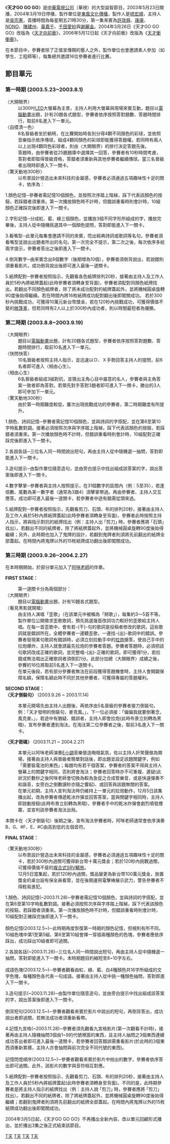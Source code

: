 {{otheruses|other=後續節目|天才向前衝}}
{{影集資訊
| 名稱 = 天才GO GO GO
| 分類 = 益智節目
| 圖片 = 
| 圖說 = 
| 主持 = [[吳宗憲|吳宗憲]]
| 國家=  {{ROC-TW}}
| 語言 = 
| 集數 = 44集
| 製作人 = [[禚宏順|禚宏順]]
| 製作公司 = 東風文化傳播事業股份有限公司
| 每集長 = 90分鐘（含廣告）
| 頻道 = [[華視主頻|華視]]
| 視訊制式 = [[標準畫質電視|標準畫質電視]]
| 播出國家   = {{TWN}}
| 開始 = {{start date|2003|5|23}}
| 結束 = {{end date|2004|3|19}}
| 早於 = [[天才向前衝|天才向前衝]]
| 晚於 = 
}}
{{Note24hUTC+8}}
《'''天才GO GO GO'''》是[[中華電視公司|中華電視公司]]（華視）的大型益智節目，2003年5月23日開播，2004年3月19日停播，製作單位是[[東風文化傳播|東風文化傳播]]，製作人是[[禚宏順|禚宏順]]，主持人是[[吳宗憲|吳宗憲]]，首播時間為每星期五21時30分，第一集來賓為[[許效舜|許效舜]]、[[康康|康康]]、[[NONO|NONO]]、[[陳建州|陳建州]]、[[黃嘉千|黃嘉千]]、[[千田愛紗|千田愛紗]]與[[謝麗金|謝麗金]]。2004年3月26日《天才GO GO GO》改版為《[[天才向前衝|天才向前衝]]》，2006年5月12日起《天才向前衝》改版為《[[天才衝衝衝|天才衝衝衝]]》。

在本節目中，參賽者除了正值宣傳期的藝人之外，製作單位也會邀請素人參加（如學生、工程師等），每集總共邀請16位參賽者進行比賽。

==節目單元==

===第一時期 (2003.5.23~2003.8.1)===
;〈大開眼界〉
:以300吋[[LED|LED]]大螢幕為主景，主持人利用大螢幕與現場來賓互動，題目以[[電腦動畫|電腦動畫]]出題，計有20題各式題型，參賽者依序按照答對題數、答題時間排行，取前8名進入下一單元。
;〈自摸清一色〉
:8名晉級者坐於躺椅，在比賽開始時各別分得4顆不同顏色的彩球，並依照音樂指示依序傳球，組成4顆同顏色的彩球即能獲得答題權。若同時有兩人以上出現4顆同色彩球者，則由〈大開眼界〉的排行決定答題先後。
:答題時，由參賽者從25題題庫中選擇其一回答，參賽者有10秒時間考慮，答對者即取得晉級資格，答錯者須重新與其他參賽者繼續傳球。當三名晉級者出現時即進入下一關卡。
;〈驚天動地300秒〉
:以布景設計營造出未來科技的金屬感，參賽者必須通過五項趣味性十足的關卡，依序為：
1.顏色記憶─參賽者需記憶10個顏色，並按照次序踏上階梯，踩下代表該顏色的按鈕，若踩錯者須重來。第一次播放顏色時不計時，但錯誤重看時則會計時，10組顏色正確踩完後即進入下一關卡。

2.字形記憶─分成紅、藍、綠三個顏色，並播放3個不同字形所組成的字，播放完畢後，主持人從中隨機挑選其中一個顏色提問，答對即能進入下一關卡。

3.看嘴型─此單元每集會邀請不同的來賓，唸出經典詩詞或歌詞等名句，參賽者須看嘴型並說出出題者所出的名句。第一次完全不提示，第二次之後，每次依序多給兩字提示，參賽者答出之後即進入下一關卡。

4.倒背數字─由來賓念出8個數字（後期增為10個），參賽者須倒背說出，若說錯則須重看影片。成功倒背說出後即可進入最後一道關卡。

5.紙牌配對─參賽者按照指示，先觀看各色紙牌排列20秒，接著由主持人及工作人員於5秒內將紙牌蓋起(此時參賽者須轉身至背面)，參賽者須配對同顏色紙牌找出。若翻出不同顏色紙牌者，除了將未成功配對的紙牌蓋起外，並將機械圓桌旋轉90度後始得繼續。若在時間內將16枚紙牌成功配對翻出後即闖關成功。
若於300秒內挑戰成功，可獲得10萬元新台幣獎金，若在120秒內挑戰成功，可獲得價值不斐的[[敞篷車|敞篷車]]，但若同時有2人以上於300秒內成功者，則以時間最短者為優勝。

===第二時期 (2003.8.8~2003.9.19)===
;〈大開眼界〉
:題目以[[電腦動畫|電腦動畫]]出題，計有20題各式題型，參賽者依序按照答對題數、答題時間排行，取前10名進入下一單元。
;〈快問快答〉
:10名晉級者按照主持人指示，並迅速以Ｏ、Ｘ手勢回答主持人的提問，前6名者即可進入〈相由心生〉。
;〈相由心生〉
:6名晉級者組成3組對抗，並猜出主角心目中屬意的名人，參賽者與主角答案一致者即為答對。若領先對手答對3題者即可進入下一關卡，勝出的3人即可參加下一單元。
;〈驚天動地300秒〉
:由於第一時期難度較低，屢次出現挑戰成功的參賽者，第二時期難度有所提升。
1.顏色、詩詞記憶─參賽者需記憶10個顏色，並與詩詞的字搭配，並在第6至第10字時亂數對調。接著必須按照次序與字序踏上階梯，踩下代表該顏色的按鈕，若踩錯者須重來。第一次播放顏色時不計時，但錯誤重看時則會計時，10組配對正確踩完後即進入下一關卡。

2.各說各話─三位名人同一時間說出短句，再由主持人從中隨機選一抽問，答對即能進入下一關卡。

3.造句提示─由製作單位隨意造句，並由旁白提示中找出組成該答案的字，說出答案後即進入下一關卡。

4.數字擊掌─參賽者與主持人按照提示，在31個數字的區間內（例：5至35），若逢倍數、尾數為某一數字者（通常為3跟4）須擊掌帶過。再由參賽者、主持人交互應答。成功即可進入最後一道關卡，若參賽者中途有錯需從頭來過。

5.紙牌配對─參賽者按照指示，先觀看剪刀、石頭、布的排列20秒，接著由主持人及工作人員於5秒內將紙牌蓋起(此時參賽者須轉身至背面)，參賽者此時按照主持人指示，將與指示對抗的紙牌找出（例：主持人出 ｢剪刀｣ 時，參賽者應將 ｢石頭｣ 找出）。若翻出不同的紙牌者，除了將紙牌蓋起外，並將機械圓桌旋轉90度後始得繼續；另外，此時期也加入了鬼牌的設計，若翻到鬼牌者則須將先前翻出的紙牌全部蓋起。在時間內將鬼牌以外的15枚紙牌成功翻出後即闖關成功。

===第三時期 (2003.9.26~2004.2.27)===
在本時期開始，於部分單元加入了[[阿咪老師|阿咪老師]]的伴奏。

'''FIRST STAGE：'''
:第一道關卡分為兩個部分：
;〈大開眼界〉
:題目以[[電腦動畫|電腦動畫]]出題，計有10題各式題型。
;〈看見黑影就開槍〉
: 由主持人演唱「歪歌」（在該單元中被稱為「掰歌」），每集約3～5首不等。製作單位公開徵求歪歌歌詞，預先挑選幾首改詞功力較好的歪歌給主持人唱。在每一首歪歌中，會有若-{干}-句的歌詞是投稿者修改的歌詞，這些歌詞就是錯誤所在。全體參賽者一邊聽歪歌，一邊找-{出}-歌詞中的錯誤。參賽者發現某句歌詞有錯誤時，必須立刻拉動手中的[[拉炮|拉炮]]搶答，使自己手中的拉炮爆炸，主持人就會請最先拉炮的參賽者答題。參賽者答題時，必須把該句歌詞改成正確的歌詞，並完整唱-{出}-正確的歌詞，即可獲得1分，若拉錯或無法唱出正確歌詞者須倒扣1分。此部分加總〈大開眼界〉成績之後，參賽的16位將取前5名進入下一道關卡。
: 在單元後段，若有部分參賽者無法在前段獲得答題機會時，主持人會開闢保障名額，保障名額此時不同於其他參賽者，可獲得專屬的答題權利。
'''SECOND STAGE：'''<br/>'''〈天才倒裝句〉''' (2003.9.26 ~ 2003.11.14)
:本單元開場先由主持人出題後，再依序由5名晉級的參賽者接力倒裝句，例：「天才發明的倒裝句，麥克風。」，下一位必須接：「偏偏我就要倒著念，風克麥。」，若途中有猶疑、錯誤者，主持人即會拉炮(此時布景立刻轉為黑暗)，宣布參賽者遭到淘汰。在淘汰第二位參賽者之後，取前3名進入下一關卡。
'''〈天才密碼〉''' (2003.11.21 ~ 2004.2.27)
:本單元以阿咪老師演奏[[E小調|E小調]]音樂營造晦暗氣氛，佐以主持人奸笑聲做為開場，接著由主持人與晉級者簡單對話後，即出題並設定該題關鍵字，例如「需要裝電池的東西」；每題均有若干個答案，參賽者的答案不得與主持人螢幕上的關鍵字相同，否則將會淘汰；參賽者回答時亦不可重複、遲疑(此狀況於數秒之後阿咪老師會切換為較為急促之合成管樂音，或是快速彈奏不和諧音，女旁白之倒數讀秒亦隨之響起)、或回答與該題無關的答案。
:在單元初期，主持人宣判淘汰時仍維持上一單元的拉炮動作，12月5日該集播出起，改為參賽者傳遞乾冰炸彈並回答答案，當與關鍵字相同時，主持人即啟動按鈕(此時布景立刻轉為黑暗)，參賽者手中的乾冰炸彈會劇烈噴發煙霧，並宣判該參賽者淘汰出局。

本關卡在〈天才倒裝句〉後期之後，宣布淘汰參賽者時，阿咪老師通常會依序演奏B、G、#F、E、#C由高到低的五個音符。

'''FINAL STAGE：'''
;〈驚天動地300秒〉
:以布景設計營造出未來科技的金屬感，參賽者必須通過五項趣味性十足的關卡，若於300秒內過關可獲得新台幣十萬元獎金；若於120秒內挑戰過關，可獲得價值不斐的[[複合式SRV轎旅|複合式SRV轎旅]]。
:12月5日當集起，若於120秒內過關，獎品變更為新台幣100萬元獎金，放置獎金的桌台設有保全員看管，並在後期運用電擊棒展示武力，警告參賽者不得輕易進犯。
1.顏色、詩詞記憶(~2003.11.28)─參賽者需記憶10個顏色，並與詩詞的字搭配，並在第6至第10字時亂數對調。接著必須按照次序與字序踏上階梯，踩下代表該顏色的按鈕，若踩錯者須重來。第一次播放顏色時不計時，但錯誤重看時則會計時，10組配對正確踩完後即進入下一關卡。<br /><br />顏色記憶(2003.12.5~)─此時期再度恢復第一時期的顏色記憶，但規則有所不同。10組色塊中第1至第5組、第6至第10組會擇一穿插兩種顏色的色塊，參賽者應依序踩出，成功踩出10組者即可過關。

2.各說各話(~2003.11.28)─三位名人同一時間說出短句，再由主持人從中隨機選一抽問，答對即能進入下一關卡。本時期題目約縮短至8~10字左右。<br /><br />成語色塊(2003.12.5~)─參賽者觀看由紅、綠、藍、白4種顏色共16字所組成的文字色塊，每種顏色各代表一句成語。接著由主持人從中挑一種顏色抽問，答對即進入下一關卡。

3.造句提示(~2003.11.28)─由製作單位隨意造句，並由旁白提示中找出組成該答案的字，說出答案後即進入下一關卡。<br /><br />倒背短句(2003.12.5~)─參賽者觀看來賓於影片中說出的短句，再倒背答出，成功說出者即過關，若無法成功者須重新看帶。

4.記憶九宮格(~2003.11.28)─參賽者須先觀看九宮格影片(第一次觀看不計時)，接著再由主持人隨機抽問3個由1~9的代號裡面的東西，且主持人抽問之3個東西連續成功答出者即可進入最後一道關卡，若參賽者回答錯誤需重看影片(於此時的3個東西須重新累積，主持人亦會抽問與前次完全不同代號的東西)。<br /><br />記憶閃燈順序(2003.12.5~)─參賽者觀看來賓於影片中拍出的數字，參賽者依序答出即可過關。此外，該影片的數字與音符相互對應。

5.紙牌配對─參賽者按照指示，先觀看剪刀、石頭、布的排列20秒，接著由主持人及工作人員於5秒內將紙牌蓋起(此時參賽者須轉身至背面)。不同的是，此時期參賽者是將主持人指示的紙牌找出（例：主持人說 ｢剪刀｣ 時，參賽者應將 ｢剪刀｣ 找出）。若翻出不同的紙牌者，除了將紙牌蓋起外，並將機械圓桌旋轉90度後始得繼續；若翻到鬼牌者則須將先前翻出的紙牌全部蓋起。在時間內將鬼牌以外的15枚紙牌成功翻出後即闖關成功。


2004年3月5日起，《天才GO GO GO》不再播出全新內容，改以單元回顧形式播出，並於播出3集之後正式結束該節目。

[[Category:台灣社教節目|T天]]
[[Category:已停播的台灣綜藝節目|T天]]
[[Category:華視電視節目|T天]]
[[Category:遊戲節目|T天]]